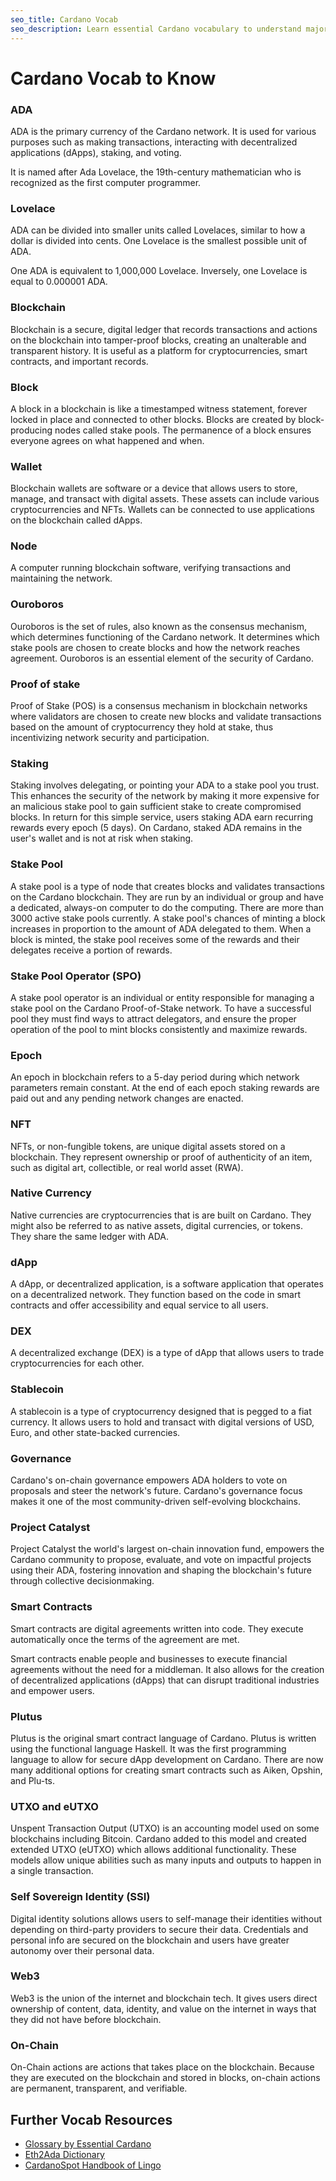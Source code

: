 ```yaml
---
seo_title: Cardano Vocab
seo_description: Learn essential Cardano vocabulary to understand major concepts of the Cardano blockchain and ecosystem.
---
```


# Cardano Vocab to Know

### ADA

ADA is the primary currency of the Cardano network. It is used for various purposes such as making transactions, interacting with decentralized applications (dApps), staking, and voting.

It is named after Ada Lovelace, the 19th-century mathematician who is recognized as the first computer programmer.

### Lovelace

ADA can be divided into smaller units called Lovelaces, similar to how a dollar is divided into cents. One Lovelace is the smallest possible unit of ADA.

One ADA is equivalent to 1,000,000 Lovelace. Inversely, one Lovelace is equal to 0.000001 ADA.

### Blockchain

Blockchain is a secure, digital ledger that records transactions and actions on the blockchain into tamper-proof blocks, creating an unalterable and transparent history. It is useful as a platform for cryptocurrencies, smart contracts, and important records.

### Block

A block in a blockchain is like a timestamped witness statement, forever locked in place and connected to other blocks. Blocks are created by block-producing nodes called stake pools. The permanence of a block ensures everyone agrees on what happened and when.

### Wallet

Blockchain wallets are software or a device that allows users to store, manage, and transact with digital assets. These assets can include various cryptocurrencies and NFTs. Wallets can be connected to use applications on the blockchain called dApps.

### Node

A computer running blockchain software, verifying transactions and maintaining the network.

### Ouroboros

Ouroboros is the set of rules, also known as the consensus mechanism, which determines functioning of the Cardano network. It determines which stake pools are chosen to create blocks and how the network reaches agreement. Ouroboros is an essential element of the security of Cardano.

### Proof of stake

Proof of Stake (POS) is a consensus mechanism in blockchain networks where validators are chosen to create new blocks and validate transactions based on the amount of cryptocurrency they hold at stake, thus incentivizing network security and participation.

### Staking

Staking involves delegating, or pointing your ADA to a stake pool you trust. This enhances the security of the network by making it more expensive for an malicious stake pool to gain sufficient stake to create compromised blocks. In return for this simple service, users staking ADA earn recurring rewards every epoch (5 days). On Cardano, staked ADA remains in the user's wallet and is not at risk when staking.

### Stake Pool

A stake pool is a type of node that creates blocks and validates transactions on the Cardano blockchain. They are run by an individual or group and have a dedicated, always-on computer to do the computing. There are more than 3000 active stake pools currently. A stake pool's chances of minting a block increases in proportion to the amount of ADA delegated to them. When a block is minted, the stake pool receives some of the rewards and their delegates receive a portion of rewards.

### Stake Pool Operator (SPO)

A stake pool operator is an individual or entity responsible for managing a stake pool on the Cardano Proof-of-Stake network. To have a successful pool they must find ways to attract delegators, and ensure the proper operation of the pool to mint blocks consistently and maximize rewards.

### Epoch

An epoch in blockchain refers to a 5-day period during which network parameters remain constant. At the end of each epoch staking rewards are paid out and any pending network changes are enacted.

### NFT

NFTs, or non-fungible tokens, are unique digital assets stored on a blockchain. They represent ownership or proof of authenticity of an item, such as digital art, collectible, or real world asset (RWA).

### Native Currency

Native currencies are cryptocurrencies that is are built on Cardano. They might also be referred to as native assets, digital currencies, or tokens. They share the same ledger with ADA.

### dApp

A dApp, or decentralized application, is a software application that operates on a decentralized network. They function based on the code in smart contracts and offer accessibility and equal service to all users.

### DEX

A decentralized exchange (DEX) is a type of dApp that allows users to trade cryptocurrencies for each other.

### Stablecoin

A stablecoin is a type of cryptocurrency designed that is pegged to a fiat currency. It allows users to hold and transact with digital versions of USD, Euro, and other state-backed currencies.

### Governance

Cardano's on-chain governance empowers ADA holders to vote on proposals and steer the network's future. Cardano's governance focus makes it one of the most community-driven self-evolving blockchains.

### Project Catalyst

Project Catalyst the world's largest on-chain innovation fund, empowers the Cardano community to propose, evaluate, and vote on impactful projects using their ADA, fostering innovation and shaping the blockchain's future through collective decisionmaking.

### Smart Contracts

Smart contracts are digital agreements written into code. They execute automatically once the terms of the agreement are met.

Smart contracts enable people and businesses to execute financial agreements without the need for a middleman. It also allows for the creation of decentralized applications (dApps) that can disrupt traditional industries and empower users.

### Plutus

Plutus is the original smart contract language of Cardano. Plutus is written using the functional language Haskell. It was the first programming language to allow for secure dApp development on Cardano. There are now many additional options for creating smart contracts such as Aiken, Opshin, and Plu-ts.

### UTXO and eUTXO

Unspent Transaction Output (UTXO) is an accounting model used on some blockchains including Bitcoin. Cardano added to this model and created extended UTXO (eUTXO) which allows additional functionality. These models allow unique abilities such as many inputs and outputs to happen in a single transaction.

### Self Sovereign Identity (SSI)

Digital identity solutions allows users to self-manage their identities without depending on third-party providers to secure their data. Credentials and personal info are secured on the blockchain and users have greater autonomy over their personal data.

### Web3

Web3 is the union of the internet and blockchain tech. It gives users direct ownership of content, data, identity, and value on the internet in ways that they did not have before blockchain.

### On-Chain

On-Chain actions are actions that takes place on the blockchain. Because they are executed on the blockchain and stored in blocks, on-chain actions are permanent, transparent, and verifiable.

## Further Vocab Resources

- [Glossary by Essential Cardano](https://www.essentialcardano.io/glossary)
- [Eth2Ada Dictionary](https://eth2ada.com/dictionary)
- [CardanoSpot Handbook of Lingo](https://cardanospot.io/news/a-handbook-of-crypto-lingo)
